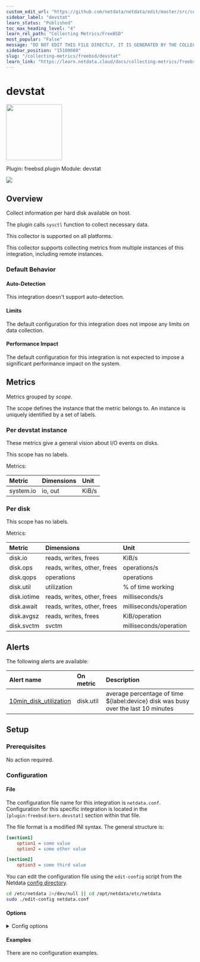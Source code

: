 ```yaml
---
custom_edit_url: "https://github.com/netdata/netdata/edit/master/src/collectors/freebsd.plugin/metadata.yaml"
sidebar_label: "devstat"
learn_status: "Published"
toc_max_heading_level: "4"
learn_rel_path: "Collecting Metrics/FreeBSD"
most_popular: "False"
message: "DO NOT EDIT THIS FILE DIRECTLY, IT IS GENERATED BY THE COLLECTOR'S metadata.yaml FILE"
sidebar_position: "15100080"
slug: "/collecting-metrics/freebsd/devstat"
learn_link: "https://learn.netdata.cloud/docs/collecting-metrics/freebsd/devstat"
---
```



# devstat


<img src="https://netdata.cloud/img/hard-drive.svg" width="150"/>


Plugin: freebsd.plugin
Module: devstat

<img src="https://img.shields.io/badge/maintained%20by-Netdata-%2300ab44" />

## Overview

Collect information per hard disk available on host.

The plugin calls `sysctl` function to collect necessary data.

This collector is supported on all platforms.

This collector supports collecting metrics from multiple instances of this integration, including remote instances.


### Default Behavior

#### Auto-Detection

This integration doesn't support auto-detection.

#### Limits

The default configuration for this integration does not impose any limits on data collection.

#### Performance Impact

The default configuration for this integration is not expected to impose a significant performance impact on the system.


## Metrics

Metrics grouped by *scope*.

The scope defines the instance that the metric belongs to. An instance is uniquely identified by a set of labels.



### Per devstat instance

These metrics give a general vision about I/O events on disks.

This scope has no labels.

Metrics:

| Metric | Dimensions | Unit |
|:------|:----------|:----|
| system.io | io, out | KiB/s |

### Per disk



This scope has no labels.

Metrics:

| Metric | Dimensions | Unit |
|:------|:----------|:----|
| disk.io | reads, writes, frees | KiB/s |
| disk.ops | reads, writes, other, frees | operations/s |
| disk.qops | operations | operations |
| disk.util | utilization | % of time working |
| disk.iotime | reads, writes, other, frees | milliseconds/s |
| disk.await | reads, writes, other, frees | milliseconds/operation |
| disk.avgsz | reads, writes, frees | KiB/operation |
| disk.svctm | svctm | milliseconds/operation |



## Alerts


The following alerts are available:

| Alert name  | On metric | Description |
|:------------|:----------|:------------|
| [ 10min_disk_utilization ](https://github.com/netdata/netdata/blob/master/src/health/health.d/disks.conf) | disk.util | average percentage of time ${label:device} disk was busy over the last 10 minutes |


## Setup

### Prerequisites

No action required.

### Configuration

#### File

The configuration file name for this integration is `netdata.conf`.
Configuration for this specific integration is located in the `[plugin:freebsd:kern.devstat]` section within that file.

The file format is a modified INI syntax. The general structure is:

```ini
[section1]
    option1 = some value
    option2 = some other value

[section2]
    option3 = some third value
```
You can edit the configuration file using the `edit-config` script from the
Netdata [config directory](/docs/netdata-agent/configuration#the-netdata-config-directory).

```bash
cd /etc/netdata 2>/dev/null || cd /opt/netdata/etc/netdata
sudo ./edit-config netdata.conf
```
#### Options



<details><summary>Config options</summary>

| Name | Description | Default | Required |
|:----|:-----------|:-------|:--------:|
| enable new disks detected at runtime | Enable or disable possibility to detect new disks. | auto | no |
| performance metrics for pass devices | Enable or disable metrics for disks with type `PASS`. | auto | no |
| total bandwidth for all disks | Enable or disable total bandwidth metric for all disks. | yes | no |
| bandwidth for all disks | Enable or disable bandwidth for all disks metric. | auto | no |
| operations for all disks | Enable or disable operations for all disks metric. | auto | no |
| queued operations for all disks | Enable or disable queued operations for all disks  metric. | auto | no |
| utilization percentage for all disks | Enable or disable utilization percentage for all disks metric. | auto | no |
| i/o time for all disks | Enable or disable I/O time for all disks metric. | auto | no |
| average completed i/o time for all disks | Enable or disable average completed I/O time for all disks metric. | auto | no |
| average completed i/o bandwidth for all disks | Enable or disable average completed I/O bandwidth for all disks metric. | auto | no |
| average service time for all disks | Enable or disable average service time for all disks metric. | auto | no |
| disable by default disks matching | Do not create charts for disks listed. |  | no |

</details>

#### Examples
There are no configuration examples.


